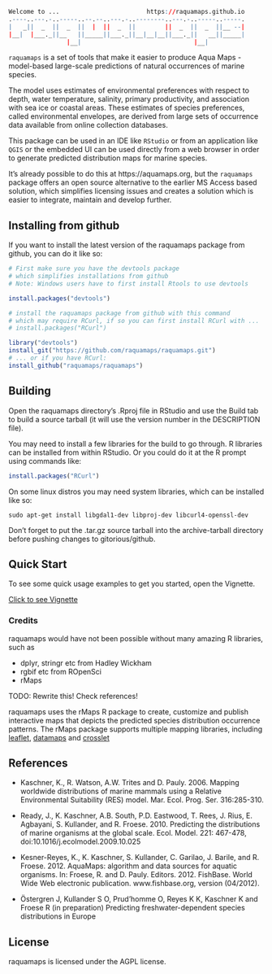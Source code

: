 <!--
<link href='http://fonts.googleapis.com/css?family=IM+Fell+Double+Pica+SC' rel='stylesheet' type='text/css'>
<h1 style="font-family:'IM Fell Double Pica SC', serif;">
  <font color="#deebf7">r</font><font color="#3182bd">a</font><font color="#9ecae1">qua</font><font color="#3182bd">m<font color="#9ecae1">aps</font>
</h1>
-->

```r
Welcome to ...                        https://raquamaps.github.io
.----..---.-..-----..--.--..---.-..--------..---.-..-----..-----.
|   _||  _  ||  _  ||  |  ||  _  ||        ||  _  ||  _  ||__ --|
|__|  |___._||__   ||_____||___._||__|__|__||___._||   __||_____|
                |__|                               |__|          
```

`raquamaps` is a set of tools that make it easier to produce Aqua Maps - model-based large-scale predictions of natural occurrences of marine species.

The model uses estimates of environmental preferences with respect to depth, water temperature, salinity, primary productivity, and association with sea ice or coastal areas. These estimates of species preferences, called environmental envelopes, are derived from large sets of occurrence data available from online collection databases.

This package can be used in an IDE like `RStudio` or from an application like `QGIS` or the embedded UI can be used directly from a web browser in order to generate predicted distribution maps for marine species.

It's already possible to do this at https://aquamaps.org, but the `raquamaps` package offers an open source alternative to the earlier MS Access based solution, which simplifies licensing issues and creates a solution which is easier to integrate, maintain and develop further.

## Installing from github

If you want to install the latest version of the raquamaps package from github, you can do it like so:

```r
# First make sure you have the devtools package
# which simplifies installations from github
# Note: Windows users have to first install Rtools to use devtools

install.packages("devtools") 

# install the raquamaps package from github with this command
# which may require RCurl, if so you can first install RCurl with ...
# install.packages("RCurl")

library("devtools")
install_git("https://github.com/raquamaps/raquamaps.git")
# ... or if you have RCurl:
install_github("raquamaps/raquamaps")  

```

## Building

Open the raquamaps directory's .Rproj file in RStudio and use the Build tab to build a source tarball (it will use the version number in the DESCRIPTION file). 

You may need to install a few libraries for the build to go through. R libraries can be installed from within RStudio. Or you could do it at the R prompt using commands like:

```r
install.packages("RCurl")  
```

On some linux distros you may need system libraries, which can be installed like so:

```console
sudo apt-get install libgdal1-dev libproj-dev libcurl4-openssl-dev
```

Don't forget to put the .tar.gz source tarball into the archive-tarball directory before pushing changes to gitorious/github.


## Quick Start

To see some quick usage examples to get you started, open the Vignette.

[Click to see Vignette](https://raquamaps.github.io/raquamaps-intro.html)

### Credits


raquamaps would have not been possible without many amazing R libraries, such as

* dplyr, stringr etc from Hadley Wickham
* rgbif etc from ROpenSci
* rMaps

TODO: Rewrite this! Check references!

raquamaps uses the rMaps R package to create, customize and publish interactive maps that depicts the predicted species distribution occurrence patterns. The rMaps package supports multiple mapping libraries, including [leaflet](http://leafletjs.com), [datamaps](http://datamaps.github.io) and [crosslet](http://sztanko.github.io/crosslet/)

## References

* Kaschner, K., R. Watson, A.W. Trites and D. Pauly. 2006. Mapping worldwide distributions of marine mammals using a Relative Environmental Suitability (RES) model. Mar. Ecol. Prog. Ser. 316:285-310.

* Ready, J., K. Kaschner, A.B. South, P.D. Eastwood, T. Rees, J. Rius, E. Agbayani, S. Kullander, and R. Froese. 2010. Predicting the distributions of marine organisms at the global scale. Ecol. Model. 221: 467-478, doi:10.1016/j.ecolmodel.2009.10.025

* Kesner-Reyes, K., K. Kaschner, S. Kullander, C. Garilao, J. Barile, and R. Froese. 2012. AquaMaps: algorithm and data sources for aquatic organisms. In: Froese, R. and D. Pauly. Editors. 2012. FishBase. World Wide Web electronic publication. www.fishbase.org, version (04/2012).

* Östergren J, Kullander S O, Prud'homme O, Reyes K K, Kaschner K and Froese R (in preparation) Predicting freshwater-dependent species distributions in Europe

## License

raquamaps is licensed under the AGPL license.
